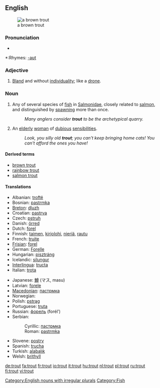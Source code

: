{{wikipedia}}
==English==
[[Image:Bachforelle Zeichnung.jpg|thumb|a brown trout]]

===Pronunciation===
*{{audio|en-us-trout.ogg|Audio (US)}}

*:Rhymes: [[Rhymes:English:-aʊt|-aʊt]]

===Adjective===
{{en-adj}}

# [[bland|Bland]] and without [[individuality]]; like a [[drone]].

===Noun===
{{en-noun|pl=trout|pl2=trouts}}

# Any of several species of [[fish]] in [[Salmonidae]], closely related to [[salmon]], and distinguished by [[spawn]]ing more than once.
#:''Many anglers consider '''trout''' to be the archetypical quarry.''
# {{context|UK|pejoratives}} An [[elderly]] [[woman]] of [[dubious]] [[sensibilities]].
#:''Look, you silly old '''trout'''; you can't keep bringing home cats!  You can't afford the ones you have!''

====Derived terms====
*[[brown trout]]
*[[rainbow trout]]
*[[salmon trout]]

====Translations====
{{trans-top|fish}}
*Albanian: [[troftë]] {{f}}
*Bosnian: [[pastrmka]] {{f}}
*[[Breton]]: [[dluzh]] {{m}}
*Croatian: [[pastrva]] {{f}}
*Czech: [[pstruh]] {{m}}
*Danish: [[örred]] {{g|Danish}}
*Dutch: [[forel]] {{m}}
*Finnish: [[taimen]], [[kirjolohi]], [[nieriä]], [[rautu]]
*French: [[truite]] {{f}}
*[[Frisian]]: [[forel]] {{g|Frisian}}
*German: [[Forelle]] {{f}}
*Hungarian: [[pisztráng]]
*Icelandic: [[silungur]] {{m}}
*[[Interlingua]]: [[tructa]]
*Italian: [[trota]] {{f}}
{{trans-mid}}
*Japanese: [[鱒]] (マス, masu)
*Latvian: [[forele]] {{f}}
*[[Macedonian]]: [[пастрмка]] {{f}}
*Norwegian: {{t-|no|ørret|m}}
*Polish: [[pstrąg]] {{m}}
*Portuguese: [[truta]] {{f}}
*Russian: [[форель]] (forél’) {{f}}
*Serbian:
*:Cyrillic: [[пастрмка]] {{f}}
*:Roman: [[pastrmka]] {{f}}
*Slovene: [[postrv]] {{m}}
*Spanish: [[trucha]] {{f}}
*Turkish: [[ala]][[balık]]
*Welsh: [[brithyll]]
{{trans-bottom}}

[[Category:English nouns with irregular plurals]]
[[Category:Fish]]

[[de:trout]]
[[fa:trout]]
[[fr:trout]]
[[io:trout]]
[[it:trout]]
[[hu:trout]]
[[nl:trout]]
[[pl:trout]]
[[ru:trout]]
[[fi:trout]]
[[vi:trout]]